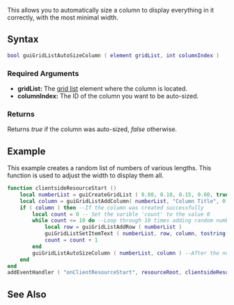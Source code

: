 {{Client function}}

<!-- Describe in plain english what this function does. Don't go into details, just give an overview -->
This allows you to automatically size a column to display everything in it correctly, with the most minimal width.

==Syntax== 
<!-- NOTE: don't use 'special' names for variable names, e.g. you shouldn't be writing things like 'player player, vehicle vehicle', instead write something like 'player thePlayer, vehicle vehicleToGetInto'. This is less confusing and prevents the syntax highlighting being odd -->
<syntaxhighlight lang="lua">
bool guiGridListAutoSizeColumn ( element gridList, int columnIndex )
</syntaxhighlight> 

===Required Arguments=== 
<!-- List each argument one per line. This should be the argument's name as in the argument list above, NOT the argument's data type -->
*'''gridList:''' The [[/Element/GUI/Gridlist.md|grid list]] element where the column is located.
*'''columnIndex:''' The ID of the column you want to be auto-sized.

===Returns===
Returns ''true'' if the column was auto-sized, ''false'' otherwise.

==Example== 
This example creates a random list of numbers of various lengths. This function is used to adjust the width to display them all.
<syntaxhighlight lang="lua">
function clientsideResourceStart ()
    local numberList = guiCreateGridList ( 0.80, 0.10, 0.15, 0.60, true ) --Create a gridlist
    local column = guiGridListAddColumn( numberList, "Column Title", 0.85 ) --Create a column on the gridlist
    if ( column ) then --If the column was created successfully
        local count = 0 -- Set the varible 'count' to the value 0
        while count <= 10 do --Loop through 10 times adding random numbers in rows for the column
            local row = guiGridListAddRow ( numberList )
            guiGridListSetItemText ( numberList, row, column, tostring(math.random(0, 10) ^ 100), false, false )
            count = count + 1
        end
        guiGridListAutoSizeColumn ( numberList, column ) --After the numbers are added in rows, perform auto sizing on the column
    end
end
addEventHandler ( "onClientResourceStart", resourceRoot, clientsideResourceStart )</syntaxhighlight>


==See Also==
<!-- Change FunctionArea to the area that this function is in on the main function list page, e.g. Server, Player, Vehicle etc -->
{{GUI functions}}